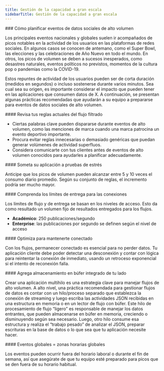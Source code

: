 ```yaml
---
title: Gestión de la capacidad a gran escala
sidebarTitle: Gestión de la capacidad a gran escala
---
```


<div id="how-to-plan-for-high-volume-social-data-events">
  ### Cómo planificar eventos de datos sociales de alto volumen
</div>

Los principales eventos nacionales y globales suelen ir acompañados de picos notables en la actividad de los usuarios en las plataformas de redes sociales. En algunos casos se conocen de antemano, como el Super Bowl, las elecciones y las celebraciones de Año Nuevo en todo el mundo. En otros, los picos de volumen se deben a sucesos inesperados, como desastres naturales, eventos políticos no previstos, momentos de la cultura pop o pandemias como la COVID-19.

Estos repuntes de actividad de los usuarios pueden ser de corta duración (medidos en segundos) o incluso sostenerse durante varios minutos. Sea cual sea su origen, es importante considerar el impacto que pueden tener en las aplicaciones que consumen datos de X. A continuación, se presentan algunas prácticas recomendadas que ayudarán a su equipo a prepararse para eventos de datos sociales de alto volumen.

<div id="review-your-current-filtered-stream-rules">
  #### Revisa tus reglas actuales del flujo filtrado
</div>

* Ciertas palabras clave pueden dispararse durante eventos de alto volumen, como las menciones de marca cuando una marca patrocina un evento deportivo importante.
* Procura evitar reglas innecesarias o demasiado genéricas que puedan generar volúmenes de actividad superfluos.
* Considera comunicarte con tus clientes antes de eventos de alto volumen conocidos para ayudarles a planificar adecuadamente.
     

<div id="stress-test-your-application">
  #### Someta su aplicación a pruebas de estrés
</div>

Anticipe que los picos de volumen pueden alcanzar entre 5 y 10 veces el consumo diario promedio. Según su conjunto de reglas, el incremento podría ser mucho mayor.

<div id="understand-delivery-caps-for-connections">
  #### Comprenda los límites de entrega para las conexiones
</div>

Los límites de flujo y de entrega se basan en los niveles de acceso. Esto da como resultado un volumen fijo de resultados entregados para los flujos.

* **Académico**: 250 publicaciones/segundo
* **Enterprise**: las publicaciones por segundo se definen según el nivel de acceso

<div id="optimize-to-stay-connected">
  #### Optimiza para mantenerte conectado
</div>

Con los flujos, permanecer conectado es esencial para no perder datos. Tu aplicación cliente debe poder detectar una desconexión y contar con lógica para reintentar la conexión de inmediato, usando un retroceso exponencial si el intento de reconexión falla.
 

<div id="add-built-in-buffering-on-your-end">
  #### Agrega almacenamiento en búfer integrado de tu lado
</div>

Crear una aplicación multihilo es una estrategia clave para manejar flujos de alto volumen. A alto nivel, una práctica recomendada para gestionar flujos de datos es contar con un hilo/proceso separado que establezca la conexión de streaming y luego escriba las actividades JSON recibidas en una estructura en memoria o en un lector de flujo con búfer. Este hilo de procesamiento de flujo “ligero” es responsable de manejar los datos entrantes, que pueden almacenarse en búfer en memoria, creciendo o disminuyendo según sea necesario. Luego, otro hilo consume esa estructura y realiza el “trabajo pesado” de analizar el JSON, preparar escrituras en la base de datos o lo que sea que tu aplicación necesite hacer.
 

<div id="global-events-global-time-zones">
  #### Eventos globales = zonas horarias globales
</div>

Los eventos pueden ocurrir fuera del horario laboral o durante el fin de semana, así que asegúrate de que tu equipo esté preparado para picos que se den fuera de su horario habitual.